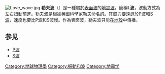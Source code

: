 {{noteTA|G1=Earthquake}}
{{Expand|time=2009-07-06}}
[[File:Love_wave.jpg|thumb]]
'''勒夫波'''（{{lang-en|'''Love wave'''}}）是一種屬於[[表面波|表面波]]的[[地震波|地震波]]，簡稱'''L波'''，波動方式為左右扭動前進。勒夫波是根據英國科學家[[乐甫|勒夫]]命名的。其威力要遠遜於[[P波|P波]]和[[S波|S波]]，速度也要比P波和S波慢。作為表面波，勒夫波只能在[[地壳|地殼]]中傳播。

== 参见 ==
*[[P波|P波]]
*[[S波|S波]]

{{Earthquake}}

[[Category:地球物理學|Category:地球物理學]]
[[Category:振動和波|Category:振動和波]]
[[Category:地震学|Category:地震学]]
